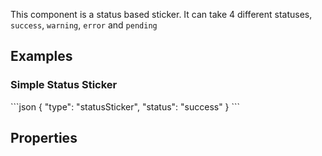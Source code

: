 
This component is a status based sticker. It can take 4 different statuses, `success`, `warning`, `error` and `pending`

## Examples

### Simple Status Sticker

<CodeBlock>
```json
{
    "type": "statusSticker",
    "status": "success"
}
```
</CodeBlock>

## Properties
<PropertyTable schema={schema}/>
